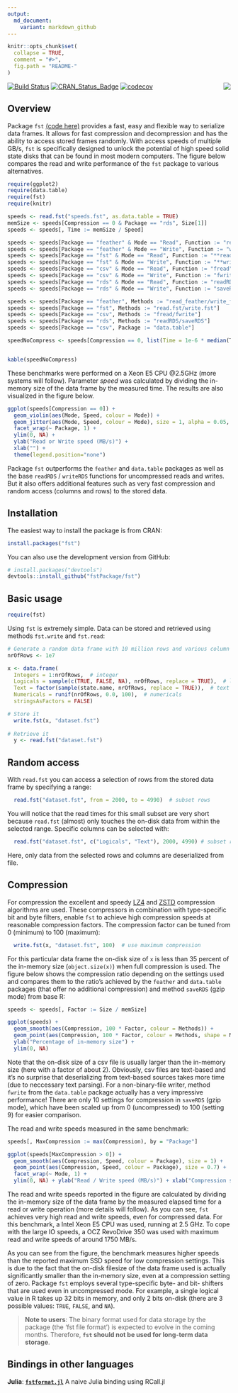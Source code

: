 ```yaml
---
output:
  md_document:
    variant: markdown_github
---
```


<!-- README.md is generated from README.Rmd. Please edit that file -->

```r
knitr::opts_chunk$set(
  collapse = TRUE,
  comment = "#>",
  fig.path = "README-"
)
```


<img src="logo.png" align="right" />

[![Build Status](https://travis-ci.org/fstpackage/fst.svg?branch=master)](https://travis-ci.org/fstpackage/fst)
[![CRAN_Status_Badge](http://www.r-pkg.org/badges/version/fst)](https://cran.r-project.org/package=fst)
[![codecov](https://codecov.io/gh/fstpackage/fst/branch/master/graph/badge.svg)](https://codecov.io/gh/fstpackage/fst)


## Overview

Package `fst` [(code here)][fstRepo] provides a fast, easy and flexible way to serialize data frames. It allows for fast compression and decompression and has the ability to access stored frames randomly. With access speeds of multiple GB/s, `fst` is specifically designed to unlock the potential of high speed solid state disks that can be found in most modern computers. The figure below compares the read and write performance of the `fst` package to various alternatives.


```r
require(ggplot2)
require(data.table)
require(fst)
require(knitr)

speeds <- read.fst("speeds.fst", as.data.table = TRUE)
memSize <- speeds[Compression == 0 & Package == "rds", Size[1]]
speeds <- speeds[, Time := memSize / Speed]

speeds <- speeds[Package == "feather" & Mode == "Read", Function := "read_feather"]
speeds <- speeds[Package == "feather" & Mode == "Write", Function := "write_feather"]
speeds <- speeds[Package == "fst" & Mode == "Read", Function := "**read.fst**"]
speeds <- speeds[Package == "fst" & Mode == "Write", Function := "**write.fst**"]
speeds <- speeds[Package == "csv" & Mode == "Read", Function := "fread"]
speeds <- speeds[Package == "csv" & Mode == "Write", Function := "fwrite"]
speeds <- speeds[Package == "rds" & Mode == "Read", Function := "readRDS"]
speeds <- speeds[Package == "rds" & Mode == "Write", Function := "saveRDS"]

speeds <- speeds[Package == "feather", Methods := "read_feather/write_feather"]
speeds <- speeds[Package == "fst", Methods := "read.fst/write.fst"]
speeds <- speeds[Package == "csv", Methods := "fread/fwrite"]
speeds <- speeds[Package == "rds", Methods := "readRDS/saveRDS"]
speeds <- speeds[Package == "csv", Package := "data.table"]

speedNoCompress <- speeds[Compression == 0, list(Time = 1e-6 * median(Time), `Size (MB)` = format(1e-6*median(Size), digits = 2), `Speed (MB/s)` = median(Speed), N = .N), by = "Function"]


kable(speedNoCompress)
```

These benchmarks were performed on a Xeon E5 CPU @2.5GHz (more systems will follow). Parameter *speed* was calculated by dividing the in-memory size of the data frame by the measured time. The results are also visualized in the figure below.

```r
ggplot(speeds[Compression == 0]) +
  geom_violin(aes(Mode, Speed, colour = Mode)) +
  geom_jitter(aes(Mode, Speed, colour = Mode), size = 1, alpha = 0.05, width = 0.25) +
  facet_wrap(~ Package, 1) +
  ylim(0, NA) +
  ylab("Read or Write speed (MB/s)") +
  xlab("") +
  theme(legend.position="none")
```

Package `fst` outperforms the `feather` and `data.table` packages as well as the base `readRDS` / `writeRDS` functions for uncompressed reads and writes. But it also offers additional features such as very fast compression and random access (columns and rows) to the stored data.


## Installation

The easiest way to install the package is from CRAN:

```r
install.packages("fst")
```

You can also use the development version from GitHub:

```r
# install.packages("devtools")
devtools::install_github("fstPackage/fst")
```


## Basic usage

```r
require(fst)
```

Using `fst` is extremely simple. Data can be stored and retrieved using methods `fst.write` and `fst.read`:

```r
# Generate a random data frame with 10 million rows and various column types
nrOfRows <- 1e7

x <- data.frame(
  Integers = 1:nrOfRows,  # integer
  Logicals = sample(c(TRUE, FALSE, NA), nrOfRows, replace = TRUE),  # logical
  Text = factor(sample(state.name, nrOfRows, replace = TRUE)),  # text
  Numericals = runif(nrOfRows, 0.0, 100),  # numericals
  stringsAsFactors = FALSE)

# Store it
  write.fst(x, "dataset.fst")
  
# Retrieve it
  y <- read.fst("dataset.fst")
```


## Random access

With `read.fst` you can access a selection of rows from the stored data frame by specifying a range:

```r
  read.fst("dataset.fst", from = 2000, to = 4990)  # subset rows
```

You will notice that the read times for this small subset are very short because `read.fst` (almost) only touches the on-disk data from within the selected range. Specific columns can be selected with:

```r
  read.fst("dataset.fst", c("Logicals", "Text"), 2000, 4990) # subset rows and columns
```

Here, only data from the selected rows and columns are deserialized from file.

## Compression

For compression the excellent and speedy [LZ4][lz4Repo] and [ZSTD][zstdRepo] compression algorithms are used. These compressors in combination with type-specific bit and byte filters, enable `fst` to achieve high compression speeds at reasonable compression factors. The compression factor can be tuned from 0 (minimum) to 100 (maximum):

```r
  write.fst(x, "dataset.fst", 100)  # use maximum compression
```

For this particular data frame the on-disk size of `x` is less than 35 percent of the in-memory size (`object.size(x)`) when full compression is used. The figure below shows the compression ratio depending on the settings used and compares them to the ratio's achieved by the `feather` and `data.table` packages (that offer no additional compression) and method `saveRDS` (gzip mode) from base R:

```r
speeds <- speeds[, Factor := Size / memSize]

ggplot(speeds) +
  geom_smooth(aes(Compression, 100 * Factor, colour = Methods)) +
  geom_point(aes(Compression, 100 * Factor, colour = Methods, shape = Methods), size = 2) +
  ylab("Percentage of in-memory size") +
  ylim(0, NA)
```

Note that the on-disk size of a csv file is usually larger than the in-memory size (here with a factor of about 2). Obviously, csv files are text-based and it's no surprise that deserializing from text-based sources takes more time (due to neccessary text parsing). For a non-binary-file writer, method `fwrite` from the `data.table` package actually has a very impressive performance! There are only 10 settings for compression in `saveRDS` (gzip mode), which have been scaled up from 0 (uncompressed) to 100 (setting 9) for easier comparison.

The read and write speeds measured in the same benchmark:

```r
speeds[, MaxCompression := max(Compression), by = "Package"]

ggplot(speeds[MaxCompression > 0]) +
  geom_smooth(aes(Compression, Speed, colour = Package), size = 1) +
  geom_point(aes(Compression, Speed, colour = Package), size = 0.7) +
  facet_wrap(~ Mode, 1) +
  ylim(0, NA) + ylab("Read / Write speed (MB/s)") + xlab("Compression setting")
```

The read and write speeds reported in the figure are calculated by dividing the in-memory size of the data frame by the measured elapsed time for a read or write operation (more details will follow). As you can see, `fst` achieves very high read and write speeds, even for compressed data. For this benchmark, a Intel Xeon E5 CPU was used, running  at 2.5 GHz. To cope with the large IO speeds, a OCZ RevoDrive 350 was used with maximum read and write speeds of around 1750 MB/s.

As you can see from the figure, the benchmark measures higher speeds than the reported maximum SSD speed for low compression settings. This is due to the fact that the on-disk filesize of the data frame used is actually significantly smaller than the in-memory size, even at a compression setting of zero. Package `fst` employs several type-specific byte- and bit- shifters that are used even in uncompressed mode. For example, a single logical value in R takes up 32 bits in memory, and only 2 bits on-disk (there are 3 possible values: `TRUE`, `FALSE`, and `NA`).


> **Note to users**: The binary format used for data storage by the package (the 'fst file format') is expected to evolve in the coming months. Therefore, **`fst` should not be used for long-term data storage**.

## Bindings in other languages
**Julia**: [**`fstformat.jl`**][fstformatRepo] A naive Julia binding using RCall.jl

[fstRepo]: https://github.com/fstpackage/fst
[lz4Repo]: https://github.com/lz4/lz4
[zstdRepo]: https://github.com/facebook/zstd
[fstformatRepo]: https://github.com/xiaodaigh/fstformat.jl
